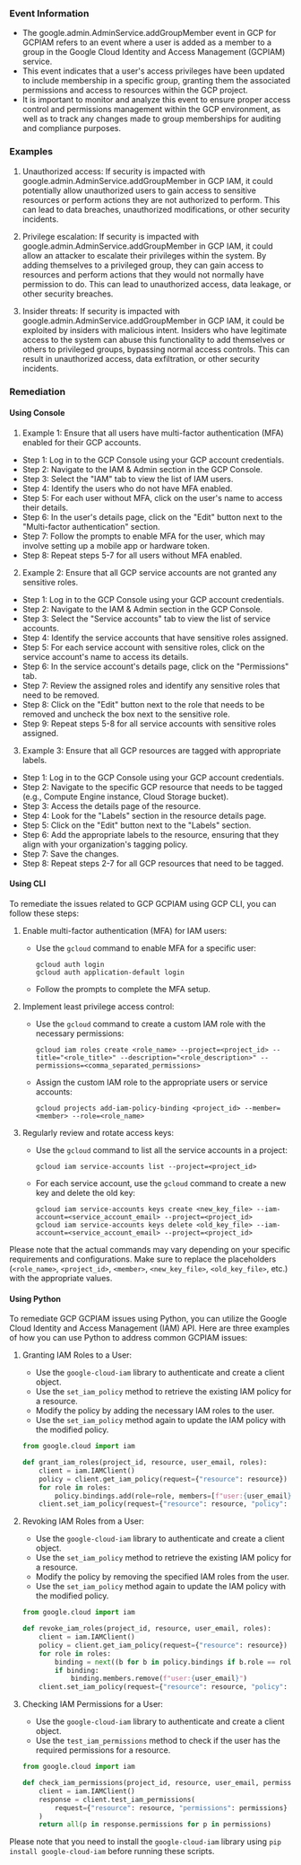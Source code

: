 
### Event Information

- The google.admin.AdminService.addGroupMember event in GCP for GCPIAM refers to an event where a user is added as a member to a group in the Google Cloud Identity and Access Management (GCPIAM) service.
- This event indicates that a user's access privileges have been updated to include membership in a specific group, granting them the associated permissions and access to resources within the GCP project.
- It is important to monitor and analyze this event to ensure proper access control and permissions management within the GCP environment, as well as to track any changes made to group memberships for auditing and compliance purposes.


### Examples

1. Unauthorized access: If security is impacted with google.admin.AdminService.addGroupMember in GCP IAM, it could potentially allow unauthorized users to gain access to sensitive resources or perform actions they are not authorized to perform. This can lead to data breaches, unauthorized modifications, or other security incidents.

2. Privilege escalation: If security is impacted with google.admin.AdminService.addGroupMember in GCP IAM, it could allow an attacker to escalate their privileges within the system. By adding themselves to a privileged group, they can gain access to resources and perform actions that they would not normally have permission to do. This can lead to unauthorized access, data leakage, or other security breaches.

3. Insider threats: If security is impacted with google.admin.AdminService.addGroupMember in GCP IAM, it could be exploited by insiders with malicious intent. Insiders who have legitimate access to the system can abuse this functionality to add themselves or others to privileged groups, bypassing normal access controls. This can result in unauthorized access, data exfiltration, or other security incidents.

### Remediation

#### Using Console

1. Example 1: Ensure that all users have multi-factor authentication (MFA) enabled for their GCP accounts.

- Step 1: Log in to the GCP Console using your GCP account credentials.
- Step 2: Navigate to the IAM & Admin section in the GCP Console.
- Step 3: Select the "IAM" tab to view the list of IAM users.
- Step 4: Identify the users who do not have MFA enabled.
- Step 5: For each user without MFA, click on the user's name to access their details.
- Step 6: In the user's details page, click on the "Edit" button next to the "Multi-factor authentication" section.
- Step 7: Follow the prompts to enable MFA for the user, which may involve setting up a mobile app or hardware token.
- Step 8: Repeat steps 5-7 for all users without MFA enabled.

2. Example 2: Ensure that all GCP service accounts are not granted any sensitive roles.

- Step 1: Log in to the GCP Console using your GCP account credentials.
- Step 2: Navigate to the IAM & Admin section in the GCP Console.
- Step 3: Select the "Service accounts" tab to view the list of service accounts.
- Step 4: Identify the service accounts that have sensitive roles assigned.
- Step 5: For each service account with sensitive roles, click on the service account's name to access its details.
- Step 6: In the service account's details page, click on the "Permissions" tab.
- Step 7: Review the assigned roles and identify any sensitive roles that need to be removed.
- Step 8: Click on the "Edit" button next to the role that needs to be removed and uncheck the box next to the sensitive role.
- Step 9: Repeat steps 5-8 for all service accounts with sensitive roles assigned.

3. Example 3: Ensure that all GCP resources are tagged with appropriate labels.

- Step 1: Log in to the GCP Console using your GCP account credentials.
- Step 2: Navigate to the specific GCP resource that needs to be tagged (e.g., Compute Engine instance, Cloud Storage bucket).
- Step 3: Access the details page of the resource.
- Step 4: Look for the "Labels" section in the resource details page.
- Step 5: Click on the "Edit" button next to the "Labels" section.
- Step 6: Add the appropriate labels to the resource, ensuring that they align with your organization's tagging policy.
- Step 7: Save the changes.
- Step 8: Repeat steps 2-7 for all GCP resources that need to be tagged.

#### Using CLI

To remediate the issues related to GCP GCPIAM using GCP CLI, you can follow these steps:

1. Enable multi-factor authentication (MFA) for IAM users:
   - Use the `gcloud` command to enable MFA for a specific user:
     ```
     gcloud auth login
     gcloud auth application-default login
     ```
   - Follow the prompts to complete the MFA setup.

2. Implement least privilege access control:
   - Use the `gcloud` command to create a custom IAM role with the necessary permissions:
     ```
     gcloud iam roles create <role_name> --project=<project_id> --title="<role_title>" --description="<role_description>" --permissions=<comma_separated_permissions>
     ```
   - Assign the custom IAM role to the appropriate users or service accounts:
     ```
     gcloud projects add-iam-policy-binding <project_id> --member=<member> --role=<role_name>
     ```

3. Regularly review and rotate access keys:
   - Use the `gcloud` command to list all the service accounts in a project:
     ```
     gcloud iam service-accounts list --project=<project_id>
     ```
   - For each service account, use the `gcloud` command to create a new key and delete the old key:
     ```
     gcloud iam service-accounts keys create <new_key_file> --iam-account=<service_account_email> --project=<project_id>
     gcloud iam service-accounts keys delete <old_key_file> --iam-account=<service_account_email> --project=<project_id>
     ```

Please note that the actual commands may vary depending on your specific requirements and configurations. Make sure to replace the placeholders (`<role_name>`, `<project_id>`, `<member>`, `<new_key_file>`, `<old_key_file>`, etc.) with the appropriate values.

#### Using Python

To remediate GCP GCPIAM issues using Python, you can utilize the Google Cloud Identity and Access Management (IAM) API. Here are three examples of how you can use Python to address common GCPIAM issues:

1. Granting IAM Roles to a User:
   - Use the `google-cloud-iam` library to authenticate and create a client object.
   - Use the `set_iam_policy` method to retrieve the existing IAM policy for a resource.
   - Modify the policy by adding the necessary IAM roles to the user.
   - Use the `set_iam_policy` method again to update the IAM policy with the modified policy.

   ```python
   from google.cloud import iam

   def grant_iam_roles(project_id, resource, user_email, roles):
       client = iam.IAMClient()
       policy = client.get_iam_policy(request={"resource": resource})
       for role in roles:
           policy.bindings.add(role=role, members=[f"user:{user_email}"])
       client.set_iam_policy(request={"resource": resource, "policy": policy})
   ```

2. Revoking IAM Roles from a User:
   - Use the `google-cloud-iam` library to authenticate and create a client object.
   - Use the `set_iam_policy` method to retrieve the existing IAM policy for a resource.
   - Modify the policy by removing the specified IAM roles from the user.
   - Use the `set_iam_policy` method again to update the IAM policy with the modified policy.

   ```python
   from google.cloud import iam

   def revoke_iam_roles(project_id, resource, user_email, roles):
       client = iam.IAMClient()
       policy = client.get_iam_policy(request={"resource": resource})
       for role in roles:
           binding = next((b for b in policy.bindings if b.role == role), None)
           if binding:
               binding.members.remove(f"user:{user_email}")
       client.set_iam_policy(request={"resource": resource, "policy": policy})
   ```

3. Checking IAM Permissions for a User:
   - Use the `google-cloud-iam` library to authenticate and create a client object.
   - Use the `test_iam_permissions` method to check if the user has the required permissions for a resource.

   ```python
   from google.cloud import iam

   def check_iam_permissions(project_id, resource, user_email, permissions):
       client = iam.IAMClient()
       response = client.test_iam_permissions(
           request={"resource": resource, "permissions": permissions}
       )
       return all(p in response.permissions for p in permissions)
   ```

Please note that you need to install the `google-cloud-iam` library using `pip install google-cloud-iam` before running these scripts.

